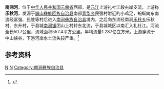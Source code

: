 '''南涧河'''，位于[[中华人民共和国|中华人民共和国]][[云南省|云南省]]西部，是[[元江_(红河)|元江]]上游礼社江段右岸支流，上游称'''乐秋河'''，发源于[[巍山彝族回族自治县|巍山彝族回族自治县]]南部[[青华乡|青华乡]]民强村附近的小鸡足，蜿蜒向东南流经富强、民胜等村后进入[[南涧彝族自治县|南涧彝族自治县]]境内，之后向东流经南涧[[乐秋乡|乐秋乡]]乐秋村、东升村，于县城[[南涧镇|南涧镇]]团山上村转东北流，于县城城区以南汇入礼社江。河流全长50.7公里，流域面积557.4平方公里。年均流量1.287亿立方米。上游穿流于中山峡谷，下游河岸水土流失较严重。<ref name="中国河湖大典">{{cite book zh |author=《[[中国河湖大典|中国河湖大典]]》编纂委员会 |title=《中国河湖大典·珠江卷》 |format=M |edition=1 |location=北京 |publisher=中国水利水电出版社 |date=2013年1月 |pages=408页 |id= ISBN 978-7-5170-0561-2}}</ref>
==参考资料==
{{reflist}}
[[Category:红河水系|N]]
[[Category:大理州河流|N]]
[[Category:南涧彝族自治县|Category:南涧彝族自治县]]